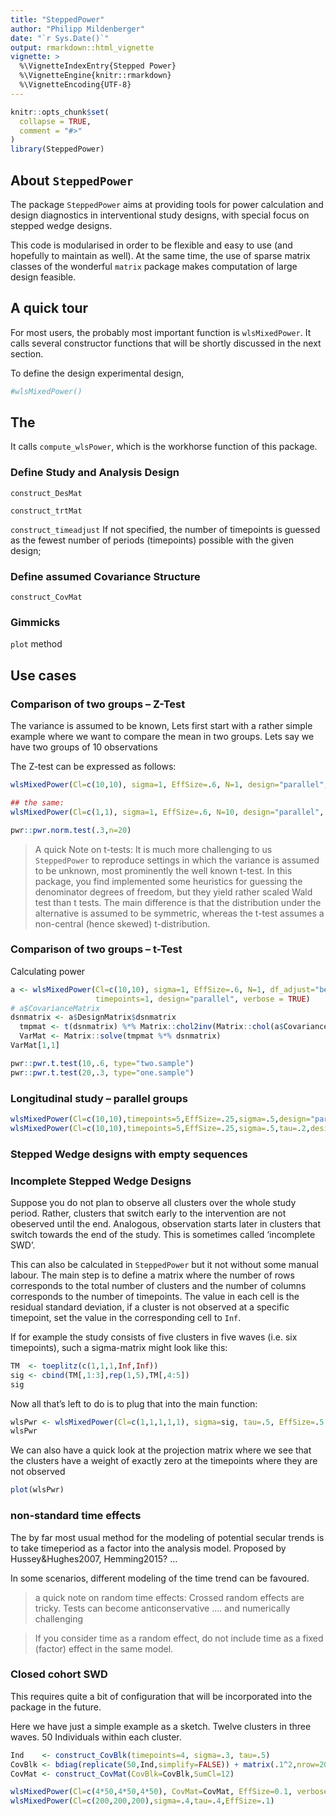 ```yaml
---
title: "SteppedPower"
author: "Philipp Mildenberger"
date: "`r Sys.Date()`"
output: rmarkdown::html_vignette
vignette: >
  %\VignetteIndexEntry{Stepped Power}
  %\VignetteEngine{knitr::rmarkdown}
  %\VignetteEncoding{UTF-8}
---
```


```r
knitr::opts_chunk$set(
  collapse = TRUE,
  comment = "#>"
)
library(SteppedPower)
```

## About `SteppedPower`

The package `SteppedPower` aims at providing tools for power calculation 
and design diagnostics in interventional study designs,
with special focus on stepped wedge designs.  

This code is modularised in order to be flexible and easy to use 
(and hopefully to maintain as well). 
At the same time, the use of sparse matrix classes of the wonderful `matrix` 
package makes computation of large design feasible.


## A quick tour

For most users, the probably most important function is `wlsMixedPower`. 
It calls several constructor functions that will be shortly discussed in the next 
section.

To define the design experimental design, 

```r
#wlsMixedPower()
```

## The 

It calls `compute_wlsPower`, which is the workhorse function of this package.

### Define Study and Analysis Design

`construct_DesMat` 

`construct_trtMat`

`construct_timeadjust`
If not specified, the number of timepoints is guessed as the fewest number of periods (timepoints) possible with the given design;

### Define assumed Covariance Structure

`construct_CovMat`


### Gimmicks

`plot` method



## Use cases

### Comparison of two groups -- Z-Test

The variance is assumed to be known, 
Lets first start with a rather simple example where we want to compare the 
mean in two groups. Lets say we have two groups of 10 observations

The Z-test can be expressed as follows:

```r
wlsMixedPower(Cl=c(10,10), sigma=1, EffSize=.6, N=1, design="parallel", timepoints=1)

## the same:
wlsMixedPower(Cl=c(1,1), sigma=1, EffSize=.6, N=10, design="parallel", timepoints=1)
```


```r
pwr::pwr.norm.test(.3,n=20)
```

>A quick Note on t-tests: It is much more challenging to us `SteppedPower` to reproduce settings in 
which the variance is assumed to be unknown, most prominently the well known t-test.
In this package, you find implemented some heuristics for guessing the denominator 
degrees of freedom, but they yield rather scaled Wald test than t tests.
The main difference is that the distribution under the alternative is assumed to be symmetric,
whereas the t-test assumes a non-central (hence skewed) t-distribution.

### Comparison of two groups -- t-Test

Calculating power 
```r
a <- wlsMixedPower(Cl=c(10,10), sigma=1, EffSize=.6, N=1, df_adjust="between-within",
                   timepoints=1, design="parallel", verbose = TRUE)
# a$CovarianceMatrix
dsnmatrix <- a$DesignMatrix$dsnmatrix
  tmpmat <- t(dsnmatrix) %*% Matrix::chol2inv(Matrix::chol(a$CovarianceMatrix))
  VarMat <- Matrix::solve(tmpmat %*% dsnmatrix)
VarMat[1,1]

pwr::pwr.t.test(10,.6, type="two.sample")
pwr::pwr.t.test(20,.3, type="one.sample")
```

### Longitudinal study -- parallel groups


```r
wlsMixedPower(Cl=c(10,10),timepoints=5,EffSize=.25,sigma=.5,design="parallel")
wlsMixedPower(Cl=c(10,10),timepoints=5,EffSize=.25,sigma=.5,tau=.2,design="parallel")
```

### Stepped Wedge designs with empty sequences


### Incomplete Stepped Wedge Designs

Suppose you do not plan to observe all clusters over the whole study period.
Rather, clusters that switch early to the intervention are not obeserved until the end.
Analogous, observation starts later in clusters that switch towards the end of the study.
This is sometimes called 'incomplete SWD'.  

This can also be calculated in `SteppedPower` but it not without some manual labour.
The main step is to define a matrix where the number of rows corresponds to the total number of 
clusters and the number of columns corresponds to the number of timepoints. The value in each cell
is the residual standard deviation, if a cluster is not observed at a specific timepoint, set the 
value in the corresponding cell to `Inf`.

If for example the study consists of five clusters in five waves (i.e. six timepoints), 
such a sigma-matrix might look like this:

```r
TM  <- toeplitz(c(1,1,1,Inf,Inf))
sig <- cbind(TM[,1:3],rep(1,5),TM[,4:5])
sig
```

Now all that's left to do is to plug that into the main function:
```r
wlsPwr <- wlsMixedPower(Cl=c(1,1,1,1,1), sigma=sig, tau=.5, EffSize=.5, verbose = T)
wlsPwr
```

We can also have a quick look at the projection matrix where we see that the 
clusters have a weight of exactly zero at the timepoints where they are not observed
```r
plot(wlsPwr)
```


### non-standard time effects

The by far most usual method for the modeling of potential secular trends is
to take timeperiod as a factor into the analysis model. Proposed by Hussey&Hughes2007, Hemming2015? ...

In some scenarios, different modeling of the time trend can be favoured.


> a quick note on random time effects: Crossed random effects are tricky. Tests can become anticonservative
.... and numerically challenging

> If you consider time as a random effect, do not include time as a fixed (factor) effect in the same model.



### Closed cohort SWD

This requires quite a bit of configuration that will be incorporated into the package in the future.

Here we have just a simple example as a sketch. Twelve clusters in three waves. 
50 Individuals within each cluster.
```r
Ind    <- construct_CovBlk(timepoints=4, sigma=.3, tau=.5)
CovBlk <- bdiag(replicate(50,Ind,simplify=FALSE)) + matrix(.1^2,nrow=200,ncol=200)
CovMat <- construct_CovMat(CovBlk=CovBlk,SumCl=12)

wlsMixedPower(Cl=c(4*50,4*50,4*50), CovMat=CovMat, EffSize=0.1, verbose=TRUE)
wlsMixedPower(Cl=c(200,200,200),sigma=.4,tau=.4,EffSize=.1)
```























